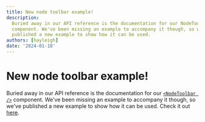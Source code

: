 ```yaml
---
title: New node toolbar example!
description:
  Buried away in our API reference is the documentation for our NodeToolbar
  component. We've been missing an example to accompany it though, so we've
  published a new example to show how it can be used.
authors: [hayleigh]
date: '2024-01-18'
---
```





# New node toolbar example!

Buried away in our API reference is the documentation for our
[`<NodeToolbar />`](api-reference/components/node-toolbar) component. We've been missing
an example to accompany it though, so we've published a new example to show how
it can be used. Check it out [here](/examples/nodes/node-toolbar).

<RemoteCodeViewer
  route="examples/nodes/node-toolbar"
  framework="react"
  showEditor={false}
/>
